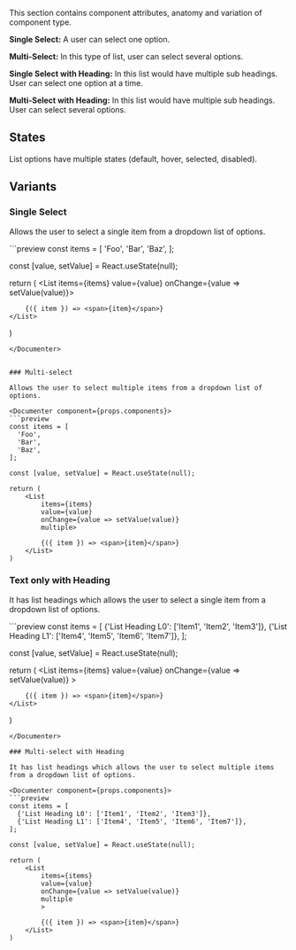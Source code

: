 
This section contains component attributes, anatomy and variation of component type.

<ImagePreview background={true}>
    <Layout type="row" distribution="spaceBetween" alignment="middle">
        <List1 />
    </Layout>
</ImagePreview>

**Single Select:** A user can select one option.

**Multi-Select:** In this type of list, user can select several options.

**Single Select with Heading:** In this list would have multiple sub headings. User can select one option at a time.

**Multi-Select with Heading:** In this list would have multiple sub headings. User can select several options.

## States
List options have multiple states (default, hover, selected, disabled).

<ImagePreview background={true}>
    <Layout type="row" distribution="spaceBetween" alignment="middle">
        <States />
    </Layout>
</ImagePreview>

## Variants


### Single Select

Allows the user to select a single item from a dropdown list of options.

<Documenter component={props.components}>
```preview
const items = [
  'Foo',
  'Bar',
  'Baz',
];

const [value, setValue] = React.useState(null);

return (
    <List
        items={items}
        value={value}
        onChange={value => setValue(value)}>

        {({ item }) => <span>{item}</span>}
    </List>
)
```
</Documenter>


### Multi-select

Allows the user to select multiple items from a dropdown list of options.

<Documenter component={props.components}>
```preview
const items = [
  'Foo',
  'Bar',
  'Baz',
];

const [value, setValue] = React.useState(null);

return (
    <List
        items={items}
        value={value}
        onChange={value => setValue(value)}
        multiple>
        
        {({ item }) => <span>{item}</span>}
    </List>
)
```
</Documenter>

### Text only with Heading

It has list headings which allows the user to select a single item from a dropdown list of options.

<Documenter component={props.components}>
```preview
const items = [
  {'List Heading L0': ['Item1', 'Item2', 'Item3']},
  {'List Heading L1': ['Item4', 'Item5', 'Item6', 'Item7']},
];

const [value, setValue] = React.useState(null);

return (
    <List
        items={items}
        value={value}
        onChange={value => setValue(value)}
        >

        {({ item }) => <span>{item}</span>}
    </List>
)
```
</Documenter>

### Multi-select with Heading

It has list headings which allows the user to select multiple items from a dropdown list of options.

<Documenter component={props.components}>
```preview
const items = [
  {'List Heading L0': ['Item1', 'Item2', 'Item3']},
  {'List Heading L1': ['Item4', 'Item5', 'Item6', 'Item7']},
];

const [value, setValue] = React.useState(null);

return (
    <List
        items={items}
        value={value}
        onChange={value => setValue(value)}
        multiple
        >

        {({ item }) => <span>{item}</span>}
    </List>
)
```
</Documenter>
